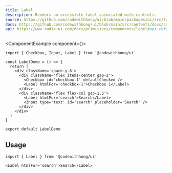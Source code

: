 ```yaml
---
title: Label
description: Renders an accessible label associated with controls.
source: https://github.com/codewithhong/ui/blob/main/packages/ui/src/label.tsx
docs: https://github.com/codewithhong/ui/blob/main/src/contents/docs/components/label.mdx
api: https://www.radix-ui.com/docs/primitives/components/label#api-reference
---
```


<ComponentExample component={<LabelDemo />}>
  ```tsx
  import { Checkbox, Input, Label } from '@codewithhong/ui'

  const LabelDemo = () => {
    return (
      <div className='space-y-6'>
        <div className='flex items-center gap-2'>
          <Checkbox id='checkbox-1' defaultChecked />
          <Label htmlFor='checkbox-1'>Checkbox 1</Label>
        </div>
        <div className='flex flex-col gap-1.5'>
          <Label htmlFor='search'>Search</Label>
          <Input type='text' id='search' placeholder='Search' />
        </div>
      </div>
    )
  }

  export default LabelDemo
  ```
</ComponentExample>

## Usage

```tsx
import { Label } from '@codewithhong/ui'
```

```tsx
<Label htmlFor='search'>Search</Label>
```

